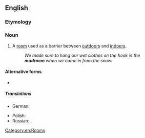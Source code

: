 {{also|mud room}}

==English==

===Etymology===
{{compound|en|mud|room}}

===Noun===
{{en-noun}}

# A [[room]] used as a barrier between [[outdoors]] and [[indoors]].
#: ''We made sure to hang our wet clothes on the hook in the '''mudroom''' when we came in from the snow.''

====Alternative forms====
* {{l|en|mud room}}

=====Translations=====
{{trans-top|Room between outdoors and indoors}}
* German: {{t|de|Windfang|m}}
{{trans-mid}}
* Polish: {{t+|pl|wiatrołap|m}}
* Russian: {{t+|ru|прихо́жая|f}}, {{t+|ru|се́ни|m-p}}
{{trans-bottom}}

[[Category:en:Rooms]]